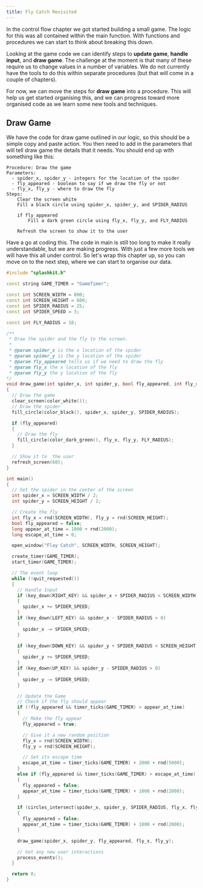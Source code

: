 ```yaml
---
title: Fly Catch Revisited
---
```


In the control flow chapter we got started building a small game. The logic for this was all contained within the main function. With functions and procedures we can start to think about breaking this down.

Looking at the game code we can identify steps to **update game**, **handle input**, and **draw game**. The challenge at the moment is that many of these require us to change values in a number of variables. We do not currently have the tools to do this within separate procedures (but that will come in a couple of chapters).

For now, we can move the steps for **draw game** into a procedure. This will help us get started organising this, and we can progress toward more organised code as we learn some new tools and techniques.

## Draw Game

We have the code for draw game outlined in our logic, so this should be a simple copy and paste action. You then need to add in the parameters that will tell draw game the details that it needs. You should end up with something like this:

```plaintext
Procedure: Draw the game
Parameters:
  - spider_x, spider_y - integers for the location of the spider
  - fly_appeared - boolean to say if we draw the fly or not
  - fly_x, fly_y - where to draw the fly
Steps:
    Clear the screen white
    Fill a black circle using spider_x, spider_y, and SPIDER_RADIUS

    if fly appeared
        Fill a dark green circle using fly_x, fly_y, and FLY_RADIUS

    Refresh the screen to show it to the user
```

Have a go at coding this. The code in main is still too long to make it really understandable, but we are making progress. With just a few more tools we will have this all under control. So let's wrap this chapter up, so you can move on to the next step, where we can start to organise our data.

<Accordion>
  <AccordionItem
    header="Fly catch code"
  >

```cpp
#include "splashkit.h"

const string GAME_TIMER = "GameTimer";

const int SCREEN_WIDTH = 800;
const int SCREEN_HEIGHT = 600;
const int SPIDER_RADIUS = 25;
const int SPIDER_SPEED = 3;

const int FLY_RADIUS = 10;

/**
 * Draw the spider and the fly to the screen.
 * 
 * @param spider_x is the x location of the spider
 * @param spider_y is the y location of the spider
 * @param fly_appeared tells us if we need to draw the fly
 * @param fly_x the x location of the fly
 * @param fly_y the y location of the fly
*/
void draw_game(int spider_x, int spider_y, bool fly_appeared, int fly_x, int fly_y)
{
  // Draw the game
  clear_screen(color_white());
  // Draw the spider
  fill_circle(color_black(), spider_x, spider_y, SPIDER_RADIUS);

  if (fly_appeared)
  {
    // Draw the fly
    fill_circle(color_dark_green(), fly_x, fly_y, FLY_RADIUS);
  }

  // Show it to  the user
  refresh_screen(60);
}

int main()
{
  // Set the spider in the center of the screen
  int spider_x = SCREEN_WIDTH / 2;
  int spider_y = SCREEN_HEIGHT / 2;

  // Create the fly
  int fly_x = rnd(SCREEN_WIDTH), fly_y = rnd(SCREEN_HEIGHT);
  bool fly_appeared = false;
  long appear_at_time = 1000 + rnd(2000);
  long escape_at_time = 0;

  open_window("Flay Catch", SCREEN_WIDTH, SCREEN_HEIGHT);

  create_timer(GAME_TIMER);
  start_timer(GAME_TIMER);

  // The event loop
  while (!quit_requested())
  {
    // Handle Input
    if (key_down(RIGHT_KEY) && spider_x + SPIDER_RADIUS < SCREEN_WIDTH)
    {
      spider_x += SPIDER_SPEED;
    }
    if (key_down(LEFT_KEY) && spider_x - SPIDER_RADIUS > 0)
    {
      spider_x -= SPIDER_SPEED;
    }

    if (key_down(DOWN_KEY) && spider_y + SPIDER_RADIUS < SCREEN_HEIGHT)
    {
      spider_y += SPIDER_SPEED;
    }
    if (key_down(UP_KEY) && spider_y - SPIDER_RADIUS > 0)
    {
      spider_y -= SPIDER_SPEED;
    }

    // Update the Game
    // Check if the fly should appear
    if (!fly_appeared && timer_ticks(GAME_TIMER) > appear_at_time)
    {
      // Make the fly appear
      fly_appeared = true;

      // Give it a new random position
      fly_x = rnd(SCREEN_WIDTH);
      fly_y = rnd(SCREEN_HEIGHT);

      // Set its escape time
      escape_at_time = timer_ticks(GAME_TIMER) + 2000 + rnd(5000);
    }
    else if (fly_appeared && timer_ticks(GAME_TIMER) > escape_at_time)
    {
      fly_appeared = false;
      appear_at_time = timer_ticks(GAME_TIMER) + 1000 + rnd(2000);
    }

    if (circles_intersect(spider_x, spider_y, SPIDER_RADIUS, fly_x, fly_y, FLY_RADIUS))
    {
      fly_appeared = false;
      appear_at_time = timer_ticks(GAME_TIMER) + 1000 + rnd(2000);
    }

    draw_game(spider_x, spider_y, fly_appeared, fly_x, fly_y);

    // Get any new user interactions
    process_events();
  }

  return 0;
}
```

  </AccordionItem>
</Accordion>

